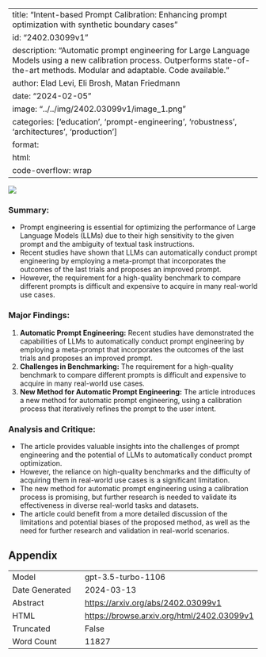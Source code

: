 
---
title: "Intent-based Prompt Calibration: Enhancing prompt optimization with synthetic boundary cases"
id: "2402.03099v1"
description: "Automatic prompt engineering for Large Language Models using a new calibration process. Outperforms state-of-the-art methods. Modular and adaptable. Code available."
author: Elad Levi, Eli Brosh, Matan Friedmann
date: "2024-02-05"
image: "../../img/2402.03099v1/image_1.png"
categories: ['education', 'prompt-engineering', 'robustness', 'architectures', 'production']
format:
  html:
    code-overflow: wrap
---

![](../../img/2402.03099v1/image_1.png)

### **Summary:**
- Prompt engineering is essential for optimizing the performance of Large Language Models (LLMs) due to their high sensitivity to the given prompt and the ambiguity of textual task instructions.
- Recent studies have shown that LLMs can automatically conduct prompt engineering by employing a meta-prompt that incorporates the outcomes of the last trials and proposes an improved prompt.
- However, the requirement for a high-quality benchmark to compare different prompts is difficult and expensive to acquire in many real-world use cases.

### Major Findings:
1. **Automatic Prompt Engineering:** Recent studies have demonstrated the capabilities of LLMs to automatically conduct prompt engineering by employing a meta-prompt that incorporates the outcomes of the last trials and proposes an improved prompt.
2. **Challenges in Benchmarking:** The requirement for a high-quality benchmark to compare different prompts is difficult and expensive to acquire in many real-world use cases.
3. **New Method for Automatic Prompt Engineering:** The article introduces a new method for automatic prompt engineering, using a calibration process that iteratively refines the prompt to the user intent.

### Analysis and Critique:
- The article provides valuable insights into the challenges of prompt engineering and the potential of LLMs to automatically conduct prompt optimization.
- However, the reliance on high-quality benchmarks and the difficulty of acquiring them in real-world use cases is a significant limitation.
- The new method for automatic prompt engineering using a calibration process is promising, but further research is needed to validate its effectiveness in diverse real-world tasks and datasets.
- The article could benefit from a more detailed discussion of the limitations and potential biases of the proposed method, as well as the need for further research and validation in real-world scenarios.

## Appendix

|          |          |
|----------|----------|
| Model     | gpt-3.5-turbo-1106       |
| Date Generated     | 2024-03-13       |
| Abstract | [https://arxiv.org/abs/2402.03099v1](https://arxiv.org/abs/2402.03099v1)        |
| HTML     | [https://browse.arxiv.org/html/2402.03099v1](https://browse.arxiv.org/html/2402.03099v1)       |
| Truncated       | False       |
| Word Count       | 11827       |